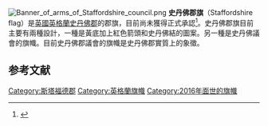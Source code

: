 {{expand|time=2016-02-24T13:13:26+00:00}}
{{Infobox flag
| Name = Proposed Staffordshire Flag
| Article = 
| Type = 
| Image =Staffordshire Chevron.svg
| Nickname = 
| Morenicks = 
| Use = 
| Symbol = 
| Proportion = 3:5
| Adoption status = 
| Design = 
| Designer = 
}}
[[File:Banner_of_arms_of_Staffordshire_council.png|thumb]]
'''史丹佛郡旗'''（Staffordshire flag）是[[英國|英國]][[英格蘭|英格蘭]][[史丹佛郡|史丹佛郡]]的郡旗，目前尚未獲得正式承認<ref name="ABC">{{cite web|url=http://www.abcounties.co.uk/counties/county-flags/county-flag-proposals?showall=1|author=Association of British Counties|title=County flag proposals|accessdate=13 January 2012}}{{dead link|date=2017年12月 |bot=InternetArchiveBot |fix-attempted=yes }}</ref>。史丹佛郡旗目前主要有兩種設計，一種是黃底加上紅色箭頭和史丹佛結的圖案。另一種是史丹佛議會的旗幟。目前史丹佛郡議會的旗幟是史丹佛郡實質上的象徵。
== 参考文献 ==
{{Reflist}}

[[Category:斯塔福德郡|Category:斯塔福德郡]]
[[Category:英格蘭旗幟|Category:英格蘭旗幟]]
[[Category:2016年面世的旗幟|Category:2016年面世的旗幟]]